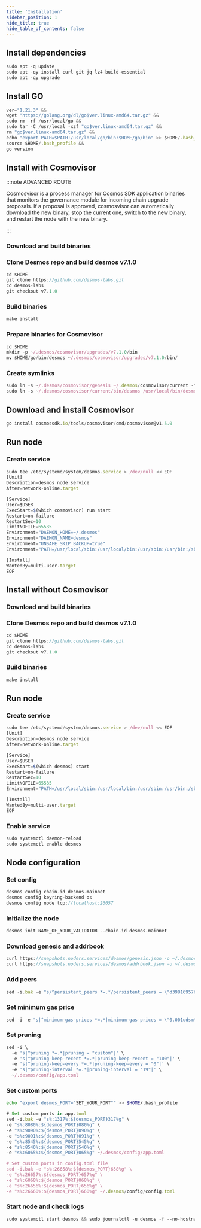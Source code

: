 ```yaml
---
title: 'Installation'
sidebar_position: 1
hide_title: true
hide_table_of_contents: false
---
```



<PageTitle
  iconUrl="img/desmos-icon.svg"
  title="Installation"
  chainId="desmos-mainnet"
  version="v7.1.0"
/>

## Install dependencies

```js
sudo apt -q update
sudo apt -qy install curl git jq lz4 build-essential
sudo apt -qy upgrade
```

## Install GO

```js
ver="1.21.3" &&
wget "https://golang.org/dl/go$ver.linux-amd64.tar.gz" &&
sudo rm -rf /usr/local/go &&
sudo tar -C /usr/local -xzf "go$ver.linux-amd64.tar.gz" &&
rm "go$ver.linux-amd64.tar.gz" &&
echo "export PATH=$PATH:/usr/local/go/bin:$HOME/go/bin" >> $HOME/.bash_profile &&
source $HOME/.bash_profile &&
go version
```

## Install with Cosmovisor

:::note ADVANCED ROUTE

Cosmosvisor is a process manager for Cosmos SDK application binaries that monitors the governance module for incoming chain upgrade proposals. If a proposal is approved, cosmosvisor can automatically download the new binary, stop the current one, switch to the new binary, and restart the node with the new binary.

:::

### Download and build binaries

### Clone Desmos repo and build desmos v7.1.0

```js
cd $HOME
git clone https://github.com/desmos-labs.git
cd desmos-labs
git checkout v7.1.0
```

### Build binaries

```js
make install
```

### Prepare binaries for Cosmovisor

```js
cd $HOME
mkdir -p ~/.desmos/cosmovisor/upgrades/v7.1.0/bin
mv $HOME/go/bin/desmos ~/.desmos/cosmovisor/upgrades/v7.1.0/bin/
```

### Create symlinks

```js
sudo ln -s ~/.desmos/cosmovisor/genesis ~/.desmos/cosmovisor/current -f
sudo ln -s ~/.desmos/cosmovisor/current/bin/desmos /usr/local/bin/desmos -f
```

## Download and install Cosmovisor

```js
go install cosmossdk.io/tools/cosmovisor/cmd/cosmovisor@v1.5.0
```

## Run node

### Create service

```js
sudo tee /etc/systemd/system/desmos.service > /dev/null << EOF
[Unit]
Description=desmos node service
After=network-online.target

[Service]
User=$USER
ExecStart=$(which cosmovisor) run start
Restart=on-failure
RestartSec=10
LimitNOFILE=65535
Environment="DAEMON_HOME=~/.desmos"
Environment="DAEMON_NAME=desmos"
Environment="UNSAFE_SKIP_BACKUP=true"
Environment="PATH=/usr/local/sbin:/usr/local/bin:/usr/sbin:/usr/bin:/sbin:/bin:/usr/games:/usr/local/games:/snap/bin:~/.desmos/cosmovisor/current/bin"

[Install]
WantedBy=multi-user.target
EOF
```

## Install without Cosmovisor

### Download and build binaries

### Clone Desmos repo and build desmos v7.1.0

```js
cd $HOME
git clone https://github.com/desmos-labs.git
cd desmos-labs
git checkout v7.1.0
```

### Build binaries

```js
make install
```

## Run node

### Create service

```js
sudo tee /etc/systemd/system/desmos.service > /dev/null << EOF
[Unit]
Description=desmos node service
After=network-online.target

[Service]
User=$USER
ExecStart=$(which desmos) start
Restart=on-failure
RestartSec=10
LimitNOFILE=65535
Environment="PATH=/usr/local/sbin:/usr/local/bin:/usr/sbin:/usr/bin:/sbin:/bin:/usr/games:/usr/local/games:/snap/bin"

[Install]
WantedBy=multi-user.target
EOF
```

### Enable service

```js
sudo systemctl daemon-reload
sudo systemctl enable desmos
```

## Node configuration

### Set config

```js
desmos config chain-id desmos-mainnet
desmos config keyring-backend os
desmos config node tcp://localhost:26657
```

### Initialize the node

```js
desmos init NAME_OF_YOUR_VALIDATOR --chain-id desmos-mainnet
```

### Download genesis and addrbook

```js
curl https://snapshots.noders.services/desmos/genesis.json -o ~/.desmos/config/genesis.json
curl https://snapshots.noders.services/desmos/addrbook.json -o ~/.desmos/config/addrbook.json
```

### Add peers

```js
sed -i.bak -e "s/^persistent_peers *=.*/persistent_peers = \"d39816957bb0c94cc21bbf1ed2965f0d53661496@desmos-rpc.noders.services:16256\"/" ~/.desmos/config/config.toml
```

### Set minimum gas price

```js
sed -i -e "s|^minimum-gas-prices *=.*|minimum-gas-prices = \"0.001udsm\"|" ~/.desmos/config/app.toml
```

### Set pruning

```js
sed -i \
  -e 's|^pruning *=.*|pruning = "custom"|' \
  -e 's|^pruning-keep-recent *=.*|pruning-keep-recent = "100"|' \
  -e 's|^pruning-keep-every *=.*|pruning-keep-every = "0"|' \
  -e 's|^pruning-interval *=.*|pruning-interval = "19"|' \
  ~/.desmos/config/app.toml
```

### Set custom ports

```bash
echo "export desmos_PORT="SET_YOUR_PORT"" >> $HOME/.bash_profile
```

```js
# Set custom ports in app.toml
sed -i.bak -e "s%:1317%:${desmos_PORT}317%g" \
-e "s%:8080%:${desmos_PORT}080%g" \
-e "s%:9090%:${desmos_PORT}090%g" \
-e "s%:9091%:${desmos_PORT}091%g" \
-e "s%:8545%:${desmos_PORT}545%g" \
-e "s%:8546%:${desmos_PORT}546%g" \
-e "s%:6065%:${desmos_PORT}065%g" ~/.desmos/config/app.toml

# Set custom ports in config.toml file
sed -i.bak -e "s%:26658%:${desmos_PORT}658%g" \
-e "s%:26657%:${desmos_PORT}657%g" \
-e "s%:6060%:${desmos_PORT}060%g" \
-e "s%:26656%:${desmos_PORT}656%g" \
-e "s%:26660%:${desmos_PORT}660%g" ~/.desmos/config/config.toml
```

### Start node and check logs

```js
sudo systemctl start desmos && sudo journalctl -u desmos -f --no-hostname -o cat
```
